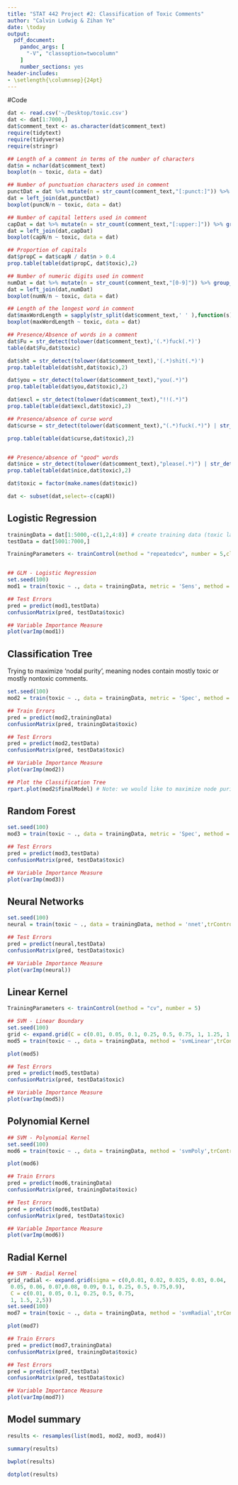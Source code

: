 ```yaml
---
title: "STAT 442 Project #2: Classification of Toxic Comments"
author: "Calvin Ludwig & Zihan Ye"
date: \today
output: 
  pdf_document:
    pandoc_args: [
      "-V", "classoption=twocolumn"
    ]
    number_sections: yes
header-includes:
- \setlength{\columnsep}{24pt}
---
```

#Code
```r
dat <- read.csv('~/Desktop/toxic.csv')
dat <- dat[1:7000,]
dat$comment_text <- as.character(dat$comment_text)
require(tidytext)
require(tidyverse)
require(stringr)
```


```r
## Length of a comment in terms of the number of characters
dat$n = nchar(dat$comment_text) 
boxplot(n ~ toxic, data = dat)

## Number of punctuation characters used in comment
punctDat = dat %>% mutate(n = str_count(comment_text,"[:punct:]")) %>% group_by(id) %>% summarize(puncN = sum(n)) 
dat = left_join(dat,punctDat)
boxplot(puncN/n ~ toxic, data = dat)

## Number of capital letters used in comment
capDat = dat %>% mutate(n = str_count(comment_text,"[:upper:]")) %>% group_by(id) %>% summarize(capN = sum(n)) 
dat = left_join(dat,capDat)
boxplot(capN/n ~ toxic, data = dat)

## Proportion of capitals
dat$propC = dat$capN / dat$n > 0.4
prop.table(table(dat$propC, dat$toxic),2)

## Number of numeric digits used in comment
numDat = dat %>% mutate(n = str_count(comment_text,"[0-9]")) %>% group_by(id) %>% summarize(numN = sum(n)) 
dat = left_join(dat,numDat)
boxplot(numN/n ~ toxic, data = dat)

## Length of the longest word in comment
dat$maxWordLength = sapply(str_split(dat$comment_text,' ' ),function(s) max(nchar(s)))
boxplot(maxWordLength ~ toxic, data = dat)

## Presence/Absence of words in a comment
dat$Fu = str_detect(tolower(dat$comment_text),'(.*)fuck(.*)')
table(dat$Fu,dat$toxic)

dat$sht = str_detect(tolower(dat$comment_text),'(.*)shit(.*)')
prop.table(table(dat$sht,dat$toxic),2)

dat$you = str_detect(tolower(dat$comment_text),"you(.*)")
prop.table(table(dat$you,dat$toxic),2)

dat$excl = str_detect(tolower(dat$comment_text),"!!(.*)")
prop.table(table(dat$excl,dat$toxic),2)

## Presence/absence of curse word
dat$curse = str_detect(tolower(dat$comment_text),"(.*)fuck(.*)") | str_detect(tolower(dat$comment_text),"(.*)fck(.*)") | str_detect(tolower(dat$comment_text),"(.*)f*ck(.*)") | str_detect(tolower(dat$comment_text),"(.*)shit(.*)") | str_detect(tolower(dat$comment_text),"(.*)cock(.*)") | str_detect(tolower(dat$comment_text),"gay(.*)") | str_detect(tolower(dat$comment_text),"(.*)sex(.*)") | str_detect(tolower(dat$comment_text),"(.*)fag(.*)") | str_detect(tolower(dat$comment_text),"(.*)ass(.*)") | str_detect(tolower(dat$comment_text),"(.*)bitch(.*)") | str_detect(tolower(dat$comment_text),"dick(.*)") | str_detect(tolower(dat$comment_text),"arse(.*)") | str_detect(tolower(dat$comment_text),"christ(.*)") | str_detect(tolower(dat$comment_text),"cunt(.*)") | str_detect(tolower(dat$comment_text),"lol(.*)")| str_detect(tolower(dat$comment_text),"haha(.*)")

prop.table(table(dat$curse,dat$toxic),2)


## Presence/absence of "good" words
dat$nice = str_detect(tolower(dat$comment_text),"please(.*)") | str_detect(tolower(dat$comment_text),"thank(.*)") | str_detect(tolower(dat$comment_text),"apolog(.*)") | str_detect(tolower(dat$comment_text),"welcome(.*)") | str_detect(tolower(dat$comment_text),"hello") | str_detect(tolower(dat$comment_text),"interest(.*)") | str_detect(tolower(dat$comment_text),"great(.*)") | str_detect(tolower(dat$comment_text),"agree(.*)") | str_detect(tolower(dat$comment_text),"there(.*)")
prop.table(table(dat$nice,dat$toxic),2)

dat$toxic = factor(make.names(dat$toxic))

dat <- subset(dat,select=-c(capN))
```

## Logistic Regression

```r
trainingData = dat[1:5000,-c(1,2,4:8)] # create training data (toxic labels + features)
testData = dat[5001:7000,]

TrainingParameters <- trainControl(method = "repeatedcv", number = 5,classProbs = TRUE, summaryFunction = twoClassSummary)


## GLM - Logistic Regression
set.seed(100)
mod1 = train(toxic ~ ., data = trainingData, metric = 'Sens', method = 'glm',trControl = TrainingParameters, preProcess = c('scale','center')) 

## Test Errors
pred = predict(mod1,testData)
confusionMatrix(pred, testData$toxic)

## Variable Importance Measure
plot(varImp(mod1))
```



## Classification Tree

Trying to maximize 'nodal purity', meaning nodes contain mostly toxic or mostly nontoxic comments.

```r
set.seed(100)
mod2 = train(toxic ~ ., data = trainingData, metric = 'Spec', method = 'rpart1SE',trControl = TrainingParameters) 

## Train Errors
pred = predict(mod2,trainingData)
confusionMatrix(pred, trainingData$toxic)

## Test Errors
pred = predict(mod2,testData)
confusionMatrix(pred, testData$toxic)

## Variable Importance Measure
plot(varImp(mod2))

## Plot the Classification Tree
rpart.plot(mod2$finalModel) # Note: we would like to maximize node purity
```



## Random Forest

```r
set.seed(100)
mod3 = train(toxic ~ ., data = trainingData, metric = 'Spec', method = 'rf',trControl = TrainingParameters) 

## Test Errors
pred = predict(mod3,testData)
confusionMatrix(pred, testData$toxic)

## Variable Importance Measure
plot(varImp(mod3))
```


## Neural Networks

```r
set.seed(100)
neural = train(toxic ~ ., data = trainingData, method = 'nnet',trControl = TrainingParameters, preProcess = c('scale','center'), metric='Sens') 
```

```r
## Test Errors
pred = predict(neural,testData)
confusionMatrix(pred, testData$toxic)

## Variable Importance Measure
plot(varImp(neural))
```

## Linear Kernel

```r
TrainingParameters <- trainControl(method = "cv", number = 5)

## SVM - Linear Boundary
set.seed(100)
grid <- expand.grid(C = c(0.01, 0.05, 0.1, 0.25, 0.5, 0.75, 1, 1.25, 1.5, 1.75, 2,5)) # giving R potential C parameter values
mod5 = train(toxic ~ ., data = trainingData, method = 'svmLinear',trControl = TrainingParameters, tuneGrid = grid, tuneLength = 10, preProcess = c('scale','center')) 

plot(mod5)

## Test Errors
pred = predict(mod5,testData)
confusionMatrix(pred, testData$toxic)

## Variable Importance Measure
plot(varImp(mod5))
```

## Polynomial Kernel

```r
## SVM - Polynomial Kernel
set.seed(100)
mod6 = train(toxic ~ ., data = trainingData, method = 'svmPoly',trControl = TrainingParameters, tuneLength = 3, preProcess = c('scale','center')) 

plot(mod6)

## Train Errors
pred = predict(mod6,trainingData)
confusionMatrix(pred, trainingData$toxic)

## Test Errors
pred = predict(mod6,testData)
confusionMatrix(pred, testData$toxic)

## Variable Importance Measure
plot(varImp(mod6))
```

## Radial Kernel

```r
## SVM - Radial Kernel 
grid_radial <- expand.grid(sigma = c(0,0.01, 0.02, 0.025, 0.03, 0.04,
 0.05, 0.06, 0.07,0.08, 0.09, 0.1, 0.25, 0.5, 0.75,0.9),
 C = c(0.01, 0.05, 0.1, 0.25, 0.5, 0.75,
 1, 1.5, 2,5))
set.seed(100)
mod7 = train(toxic ~ ., data = trainingData, method = 'svmRadial',trControl = TrainingParameters, tuneGrid = grid_radial,tuneLength = 10, preProcess = c('scale','center')) 

plot(mod7)

## Train Errors
pred = predict(mod7,trainingData)
confusionMatrix(pred, trainingData$toxic)

## Test Errors
pred = predict(mod7,testData)
confusionMatrix(pred, testData$toxic)

## Variable Importance Measure
plot(varImp(mod7))
```


## Model summary
```r
results <- resamples(list(mod1, mod2, mod3, mod4))

summary(results)

bwplot(results)

dotplot(results)
```

